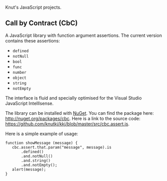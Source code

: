 Knut's JavaScript projects.

== Call by Contract (CbC) ==

A JavaScript library with function argument assertions.
The current version contains these assertions:

* <code>defined</code>
* <code>notNull</code>
* <code>bool</code>
* <code>func</code>
* <code>number</code>
* <code>object</code>
* <code>string</code>
* <code>notEmpty</code>

The interface is fluid and specially optimised for the 
Visual Studio JavaScript IntellIsense.

The library can be installed with
[http://en.wikipedia.org/wiki/Nuget NuGet].
You can find the package here: http://nuget.org/packages/cbc.
Here is a link to the source code:
https://github.com/knutkj/kkj/blob/master/src/cbc.assert.js.

Here is a simple example of usage:

 function showMessage (message) {
	cbc.assert.that.param("message", message).is
		.defined()
		.and.notNull()
		.and.string()
		.and.notEmpty();
	alert(message);
 }